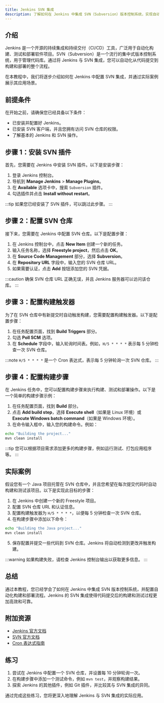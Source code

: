 ```yaml
---
title: Jenkins SVN 集成
description: 了解如何在 Jenkins 中集成 SVN（Subversion）版本控制系统，实现自动化构建和部署。
---
```


## 介绍

Jenkins 是一个开源的持续集成和持续交付（CI/CD）工具，广泛用于自动化构建、测试和部署软件项目。SVN（Subversion）是一个流行的集中式版本控制系统，用于管理代码库。通过将 Jenkins 与 SVN 集成，您可以自动化从代码提交到构建和部署的整个流程。

在本教程中，我们将逐步介绍如何在 Jenkins 中配置 SVN 集成，并通过实际案例展示其应用场景。

## 前提条件

在开始之前，请确保您已经具备以下条件：

- 已安装并配置好 Jenkins。
- 已安装 SVN 客户端，并且您拥有访问 SVN 仓库的权限。
- 了解基本的 Jenkins 和 SVN 操作。

## 步骤 1：安装 SVN 插件

首先，您需要在 Jenkins 中安装 SVN 插件。以下是安装步骤：

1. 登录 Jenkins 控制台。
2. 导航到 **Manage Jenkins** > **Manage Plugins**。
3. 在 **Available** 选项卡中，搜索 `Subversion` 插件。
4. 勾选插件并点击 **Install without restart**。

:::tip
如果您已经安装了 SVN 插件，可以跳过此步骤。
:::

## 步骤 2：配置 SVN 仓库

接下来，您需要在 Jenkins 中配置 SVN 仓库。以下是配置步骤：

1. 在 Jenkins 控制台中，点击 **New Item** 创建一个新的任务。
2. 输入任务名称，选择 **Freestyle project**，然后点击 **OK**。
3. 在 **Source Code Management** 部分，选择 **Subversion**。
4. 在 **Repository URL** 字段中，输入您的 SVN 仓库 URL。
5. 如果需要认证，点击 **Add** 按钮添加您的 SVN 凭据。

:::caution
确保 SVN 仓库 URL 正确无误，并且 Jenkins 服务器可以访问该仓库。
:::

## 步骤 3：配置构建触发器

为了在 SVN 仓库中有新提交时自动触发构建，您需要配置构建触发器。以下是配置步骤：

1. 在任务配置页面，找到 **Build Triggers** 部分。
2. 勾选 **Poll SCM** 选项。
3. 在 **Schedule** 字段中，输入轮询时间表。例如，`H/5 * * * *` 表示每 5 分钟检查一次 SVN 仓库。

:::note
`H/5 * * * *` 是一个 Cron 表达式，表示每 5 分钟轮询一次 SVN 仓库。
:::

## 步骤 4：配置构建步骤

在 Jenkins 任务中，您可以配置构建步骤来执行构建、测试和部署操作。以下是一个简单的构建步骤示例：

1. 在任务配置页面，找到 **Build** 部分。
2. 点击 **Add build step**，选择 **Execute shell**（如果是 Linux 环境）或 **Execute Windows batch command**（如果是 Windows 环境）。
3. 在命令输入框中，输入您的构建命令。例如：

```bash
echo "Building the project..."
mvn clean install
```

:::tip
您可以根据项目需求添加更多的构建步骤，例如运行测试、打包应用程序等。
:::

## 实际案例

假设您有一个 Java 项目托管在 SVN 仓库中，并且您希望在每次提交代码时自动构建和测试该项目。以下是实现此目标的步骤：

1. 在 Jenkins 中创建一个新的 Freestyle 项目。
2. 配置 SVN 仓库 URL 和认证信息。
3. 配置构建触发器为 `H/5 * * * *`，以便每 5 分钟检查一次 SVN 仓库。
4. 在构建步骤中添加以下命令：

```bash
echo "Building the Java project..."
mvn clean install
```

5. 保存配置并提交一些代码到 SVN 仓库。Jenkins 将自动检测到更改并触发构建。

:::warning
如果构建失败，请检查 Jenkins 控制台输出以获取更多信息。
:::

## 总结

通过本教程，您已经学会了如何在 Jenkins 中集成 SVN 版本控制系统，并配置自动化构建和部署流程。Jenkins 的 SVN 集成使得代码提交后的构建和测试过程更加高效和可靠。

## 附加资源

- [Jenkins 官方文档](https://www.jenkins.io/doc/)
- [SVN 官方文档](https://subversion.apache.org/docs/)
- [Cron 表达式指南](https://crontab.guru/)

## 练习

1. 尝试在 Jenkins 中配置一个 SVN 仓库，并设置每 10 分钟轮询一次。
2. 在构建步骤中添加一个测试命令，例如 `mvn test`，并观察构建结果。
3. 探索 Jenkins 的其他插件，例如 Git 插件，并比较其与 SVN 集成的异同。

通过完成这些练习，您将更深入地理解 Jenkins 与 SVN 集成的实际应用。